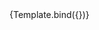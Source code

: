 

<Meta title="Components/InputText/MinLength" component={VvInputText} />

<Canvas>
	<Story
		name="MinLength"
		play={testInputText}
		args={{
			name: 'input-text-min-length',
			minLength: 5,
			'data-testId': 'input-text'
		}}>
		{Template.bind({})}
	</Story>
</Canvas>
